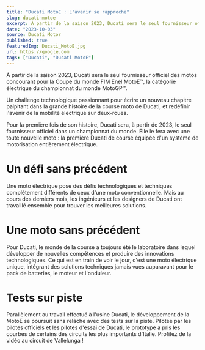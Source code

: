 ```yaml
---
title: "Ducati MotoE : L'avenir se rapproche"
slug: ducati-motoe
excerpt: À partir de la saison 2023, Ducati sera le seul fournisseur officiel des motos concourant pour la Coupe du monde FIM Enel MotoE™, la catégorie électrique du championnat du monde MotoGP™.
date: "2023-10-03"
source: Ducati Motor
published: true
featuredImg: Ducati_MotoE.jpg
url: https://google.com
tags: ["Ducati", "Ducati MotoE"]
---
```


À partir de la saison 2023, Ducati sera le seul fournisseur officiel des motos concourant pour la Coupe du monde FIM Enel MotoE™, la catégorie électrique du championnat du monde MotoGP™.

Un challenge technologique passionnant pour écrire un nouveau chapitre palpitant dans la grande histoire de la course moto de Ducati, et redéfinir l'avenir de la mobilité électrique sur deux-roues.

Pour la première fois de son histoire, Ducati sera, à partir de 2023, le seul fournisseur officiel dans un championnat du monde. Elle le fera avec une toute nouvelle moto : la première Ducati de course équipée d'un système de motorisation entièrement électrique.

# Un défi sans précédent

Une moto électrique pose des défis technologiques et techniques complètement différents de ceux d'une moto conventionnelle. Mais au cours des derniers mois, les ingénieurs et les designers de Ducati ont travaillé ensemble pour trouver les meilleures solutions.

<MDXVideo id="DyIX81gE8vU?si=KQyUJYc2M8w-VbyA" />

# Une moto sans précédent

Pour Ducati, le monde de la course a toujours été le laboratoire dans lequel développer de nouvelles compétences et produire des innovations technologiques. Ce qui est en train de voir le jour, c'est une moto électrique unique, intégrant des solutions techniques jamais vues auparavant pour le pack de batteries, le moteur et l'onduleur.

<MDXImage src="Ducati_MotoE_G1" alt="Ducati MotoE" />

# Tests sur piste

Parallèlement au travail effectué à l'usine Ducati, le développement de la MotoE se poursuit sans relâche avec des tests sur la piste. Pilotée par les pilotes officiels et les pilotes d'essai de Ducati, le prototype a pris les courbes de certains des circuits les plus importants d'Italie. Profitez de la vidéo au circuit de Vallelunga !
